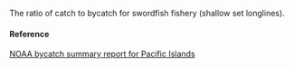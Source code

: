The ratio of catch to bycatch for swordfish fishery (shallow set longlines).

#### Reference

[NOAA bycatch summary report for Pacific Islands](http://www.st.nmfs.noaa.gov/observer-home/first-edition-update-1)